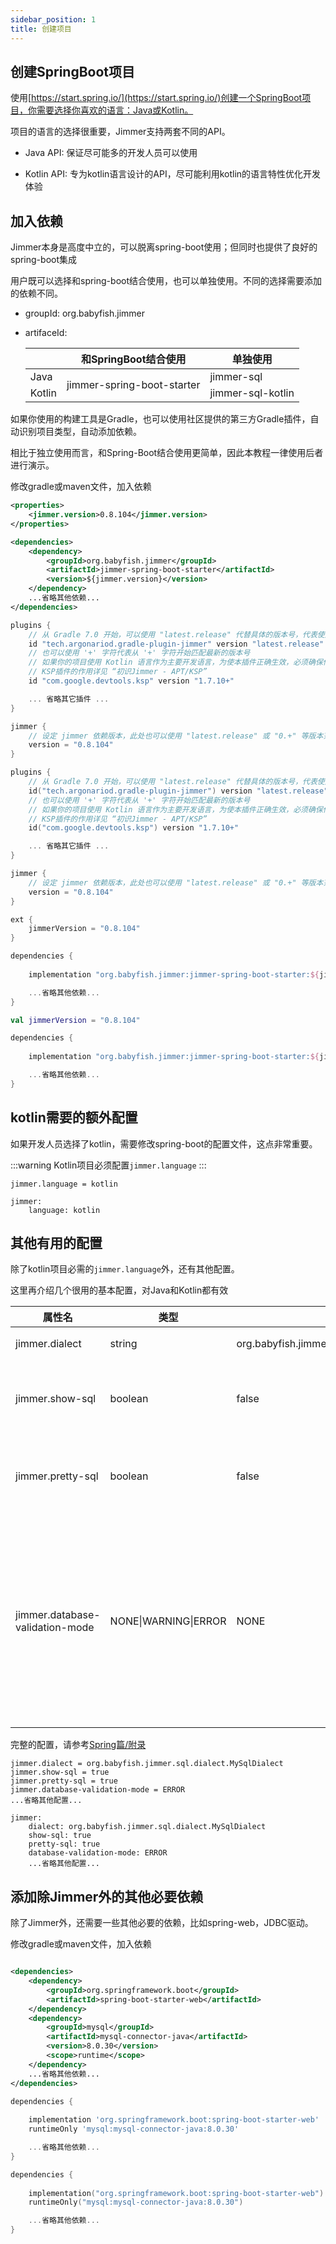 ```yaml
---
sidebar_position: 1
title: 创建项目
---
```



## 创建SpringBoot项目

使用[https://start.spring.io/](https://start.spring.io/)创建一个SpringBoot项目，你需要选择你喜欢的语言：Java或Kotlin。

项目的语言的选择很重要，Jimmer支持两套不同的API。

- Java API: 保证尽可能多的开发人员可以使用

- Kotlin API: 专为kotlin语言设计的API，尽可能利用kotlin的语言特性优化开发体验

## 加入依赖

Jimmer本身是高度中立的，可以脱离spring-boot使用；但同时也提供了良好的spring-boot集成

用户既可以选择和spring-boot结合使用，也可以单独使用。不同的选择需要添加的依赖不同。

-   groupId: 
    org.babyfish.jimmer

-   artifaceId:

    <table>
        <thead>
            <tr>
                <th></th>
                <th>和SpringBoot结合使用</th>
                <th>单独使用</th>
            </tr>
        </thead>
        <tbody>
            <tr>
                <td>Java</td>
                <td rowspan="2">jimmer-spring-boot-starter</td>
                <td>jimmer-sql</td>
            </tr>
            <tr>
                <td>Kotlin</td>
                <td>jimmer-sql-kotlin</td>
            </tr>
        </tbody>
    </table>    

如果你使用的构建工具是Gradle，也可以使用社区提供的第三方Gradle插件，自动识别项目类型，自动添加依赖。

相比于独立使用而言，和Spring-Boot结合使用更简单，因此本教程一律使用后者进行演示。

修改gradle或maven文件，加入依赖

<Tabs groupId="buildTool">
<TabItem value="maven" label="Maven">

```xml title="pom.xml"
<properties>
    <jimmer.version>0.8.104</jimmer.version>
</properties>

<dependencies>
    <dependency>
        <groupId>org.babyfish.jimmer</groupId>
        <artifactId>jimmer-spring-boot-starter</artifactId>
        <version>${jimmer.version}</version>
    </dependency>
    ...省略其他依赖...
</dependencies>
```

</TabItem>
<TabItem value="gradle_plugin" label="Gradle插件">

```groovy title="build.gradle"
plugins {
    // 从 Gradle 7.0 开始，可以使用 "latest.release" 代替具体的版本号，代表使用最新版本
    id "tech.argonariod.gradle-plugin-jimmer" version "latest.release"
    // 也可以使用 '+' 字符代表从 '+' 字符开始匹配最新的版本号
    // 如果你的项目使用 Kotlin 语言作为主要开发语言，为使本插件正确生效，必须确保你的项目应用了 KSP 插件
    // KSP插件的作用详见 “初识Jimmer - APT/KSP”
    id "com.google.devtools.ksp" version "1.7.10+"

    ... 省略其它插件 ...
}

jimmer {
    // 设定 jimmer 依赖版本，此处也可以使用 "latest.release" 或 "0.+" 等版本范围表达式
    version = "0.8.104"
}
```

</TabItem>
<TabItem value="gradle_plugin_kts" label="Gradle插件(kts)">

```kotlin title="build.gradle.kts"
plugins {
    // 从 Gradle 7.0 开始，可以使用 "latest.release" 代替具体的版本号，代表使用最新版本
    id("tech.argonariod.gradle-plugin-jimmer") version "latest.release"
    // 也可以使用 '+' 字符代表从 '+' 字符开始匹配最新的版本号
    // 如果你的项目使用 Kotlin 语言作为主要开发语言，为使本插件正确生效，必须确保你的项目应用了 KSP 插件
    // KSP插件的作用详见 “初识Jimmer - APT/KSP”
    id("com.google.devtools.ksp") version "1.7.10+"

    ... 省略其它插件 ...
}

jimmer {
    // 设定 jimmer 依赖版本，此处也可以使用 "latest.release" 或 "0.+" 等版本范围表达式
    version = "0.8.104"
}
```

</TabItem>
<TabItem value="gradle" label="Gradle">

```groovy title="build.gradle"
ext {
    jimmerVersion = "0.8.104"
}

dependencies {
    
    implementation "org.babyfish.jimmer:jimmer-spring-boot-starter:${jimmerVersion}"

    ...省略其他依赖...
}
```

</TabItem>
<TabItem value="gradlekts" label="Gradle(kts)">

```kotlin title="build.gradle.kts"
val jimmerVersion = "0.8.104"

dependencies {
    
    implementation "org.babyfish.jimmer:jimmer-spring-boot-starter:${jimmerVersion}"

    ...省略其他依赖...
}
```

</TabItem>
</Tabs>

## kotlin需要的额外配置

如果开发人员选择了kotlin，需要修改spring-boot的配置文件，这点非常重要。

:::warning
Kotlin项目必须配置`jimmer.language`
:::

<Tabs groupId="springBoot">
<TabItem value="properties" label="application.properties">

```
jimmer.language = kotlin
```

</TabItem>
<TabItem value="maven" label="application.yml">

```
jimmer:
    language: kotlin
```

</TabItem>
</Tabs>

## 其他有用的配置

除了kotlin项目必需的`jimmer.language`外，还有其他配置。

这里再介绍几个很用的基本配置，对Java和Kotlin都有效

|属性名|类型|默认值|描述|
|---|---|---|---|
|jimmer.dialect|string|org.babyfish.jimmer.sql.dialect.DefaultDialect|数据库方言类名|
|jimmer.show-sql|boolean|false|如果为true，自动打印被执行的SQL|
|jimmer.pretty-sql|boolean|false|E确保打印的sql是格式良好的 *(默认是紧凑的)*|
|jimmer.database-validation-mode|NONE&#124;WARNING&#124;ERROR|NONE|如果非NONE，验证数据库结构和代码实体类型结构的一致性，如果不一致，WARNING导致日志告警，ERROR导致报错|

完整的配置，请参考[Spring篇/附录](../../spring/appendix)

<Tabs groupId="springBoot">
<TabItem value="properties" label="application.properties">

```
jimmer.dialect = org.babyfish.jimmer.sql.dialect.MySqlDialect
jimmer.show-sql = true
jimmer.pretty-sql = true
jimmer.database-validation-mode = ERROR
...省略其他配置...
```

</TabItem>
<TabItem value="maven" label="application.yml">

```
jimmer:
    dialect: org.babyfish.jimmer.sql.dialect.MySqlDialect
    show-sql: true
    pretty-sql: true
    database-validation-mode: ERROR
    ...省略其他配置...
```

</TabItem>
</Tabs>

## 添加除Jimmer外的其他必要依赖

除了Jimmer外，还需要一些其他必要的依赖，比如spring-web，JDBC驱动。

修改gradle或maven文件，加入依赖

<Tabs groupId="buildTool">
<TabItem value="maven" label="Maven">

```xml title="pom.xml"

<dependencies>
    <dependency>
        <groupId>org.springframework.boot</groupId>
        <artifactId>spring-boot-starter-web</artifactId>
    </dependency>
    <dependency>
        <groupId>mysql</groupId>
        <artifactId>mysql-connector-java</artifactId>
        <version>8.0.30</version>
        <scope>runtime</scope>
    </dependency>
    ...省略其他依赖...
</dependencies>
```

</TabItem>
<TabItem value="gradle" label="Gradle">

```groovy title="build.gradle"
dependencies {
    
    implementation 'org.springframework.boot:spring-boot-starter-web'
    runtimeOnly 'mysql:mysql-connector-java:8.0.30'

    ...省略其他依赖...
}
```

</TabItem>
<TabItem value="gradlekts" label="Gradle(kts)">

```kotlin title="build.gradle.kts"
dependencies {
    
    implementation("org.springframework.boot:spring-boot-starter-web")
    runtimeOnly("mysql:mysql-connector-java:8.0.30")

    ...省略其他依赖...
}
```

</TabItem>
</Tabs>